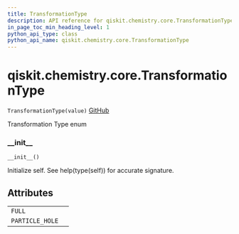 ```yaml
---
title: TransformationType
description: API reference for qiskit.chemistry.core.TransformationType
in_page_toc_min_heading_level: 1
python_api_type: class
python_api_name: qiskit.chemistry.core.TransformationType
---
```


<span id="qiskit-chemistry-core-transformationtype" />

# qiskit.chemistry.core.TransformationType

<span id="qiskit.chemistry.core.TransformationType" />

`TransformationType(value)` [GitHub](https://github.com/qiskit-community/qiskit-aqua/tree/stable/0.8/qiskit/chemistry/core/hamiltonian.py "view source code")

Transformation Type enum

### \_\_init\_\_

<span id="qiskit.chemistry.core.TransformationType.__init__" />

`__init__()`

Initialize self. See help(type(self)) for accurate signature.

## Attributes

|                 |   |
| --------------- | - |
| `FULL`          |   |
| `PARTICLE_HOLE` |   |


